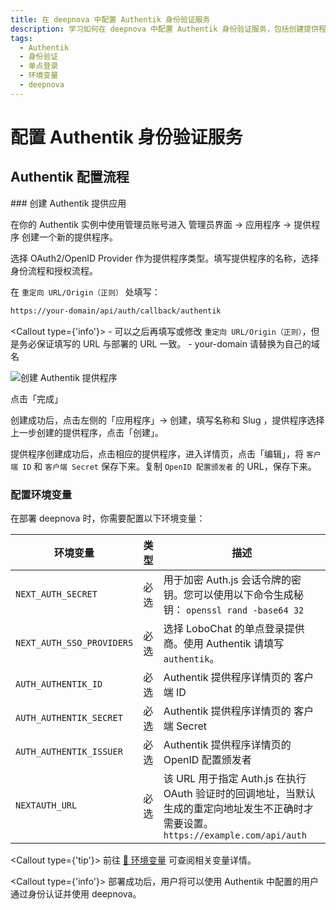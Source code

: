 ```yaml
---
title: 在 deepnova 中配置 Authentik 身份验证服务
description: 学习如何在 deepnova 中配置 Authentik 身份验证服务，包括创建提供程序、配置环境变量和部署 deepnova。详细步骤和必要环境变量设置。
tags:
  - Authentik
  - 身份验证
  - 单点登录
  - 环境变量
  - deepnova
---
```


# 配置 Authentik 身份验证服务

## Authentik 配置流程

<Steps>
  ### 创建 Authentik 提供应用

  在你的 Authentik 实例中使用管理员账号进入 管理员界面 -> 应用程序 -> 提供程序 创建一个新的提供程序。

  选择 OAuth2/OpenID Provider 作为提供程序类型。填写提供程序的名称，选择身份流程和授权流程。

  在 `重定向 URL/Origin（正则）` 处填写：

  ```bash
  https://your-domain/api/auth/callback/authentik
  ```

  <Callout type={'info'}>
    - 可以之后再填写或修改 `重定向 URL/Origin（正则）`，但是务必保证填写的 URL 与部署的 URL 一致。 -
      your-domain 请替换为自己的域名
  </Callout>

  <Image alt="创建 Authentik 提供程序" inStep src="https://github.com/lobehub/lobe-chat/assets/67304509/4244634e-5f68-48d5-aac0-e5f4b06d1c4b" />

  点击「完成」

  创建成功后，点击左侧的「应用程序」-> 创建，填写名称和 Slug ，提供程序选择上一步创建的提供程序，点击「创建」。

  提供程序创建成功后，点击相应的提供程序，进入详情页，点击「编辑」，将 `客户端 ID` 和 `客户端 Secret` 保存下来。复制 `OpenID 配置颁发者` 的 URL，保存下来。

  ### 配置环境变量

  在部署 deepnova 时，你需要配置以下环境变量：

  | 环境变量                      | 类型 | 描述                                                                                          |
  | ------------------------- | -- | ------------------------------------------------------------------------------------------- |
  | `NEXT_AUTH_SECRET`        | 必选 | 用于加密 Auth.js 会话令牌的密钥。您可以使用以下命令生成秘钥： `openssl rand -base64 32`                               |
  | `NEXT_AUTH_SSO_PROVIDERS` | 必选 | 选择 LoboChat 的单点登录提供商。使用 Authentik 请填写 `authentik`。                                          |
  | `AUTH_AUTHENTIK_ID`       | 必选 | Authentik 提供程序详情页的 客户端 ID                                                                   |
  | `AUTH_AUTHENTIK_SECRET`   | 必选 | Authentik 提供程序详情页的 客户端 Secret                                                               |
  | `AUTH_AUTHENTIK_ISSUER`   | 必选 | Authentik 提供程序详情页的 OpenID 配置颁发者                                                             |
  | `NEXTAUTH_URL`            | 必选 | 该 URL 用于指定 Auth.js 在执行 OAuth 验证时的回调地址，当默认生成的重定向地址发生不正确时才需要设置。`https://example.com/api/auth` |

  <Callout type={'tip'}>
    前往 [📘 环境变量](/zh/docs/self-hosting/environment-variable#Authentik) 可查阅相关变量详情。
  </Callout>
</Steps>

<Callout type={'info'}>
  部署成功后，用户将可以使用 Authentik 中配置的用户通过身份认证并使用 deepnova。
</Callout>
